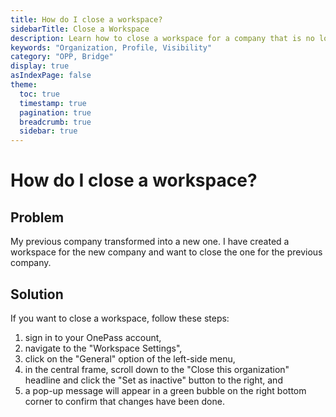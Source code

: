 ```yaml
---
title: How do I close a workspace?
sidebarTitle: Close a Workspace
description: Learn how to close a workspace for a company that is no longer operating.
keywords: "Organization, Profile, Visibility"
category: "OPP, Bridge"
display: true
asIndexPage: false
theme: 
  toc: true
  timestamp: true
  pagination: true
  breadcrumb: true
  sidebar: true
---
```


# How do I close a workspace?

## Problem

My previous company transformed into a new one. I have created a workspace for the new company and want to close the one for the previous company.

## Solution

If you want to close a workspace, follow these steps:

1. sign in to your OnePass account,
2. navigate to the "Workspace Settings",
3. click on the "General" option of the left-side menu,
4. in the central frame, scroll down to the "Close this organization" headline and click the "Set as inactive" button to the right, and
5. a pop-up message will appear in a green bubble on the right bottom corner to confirm that changes have been done.
